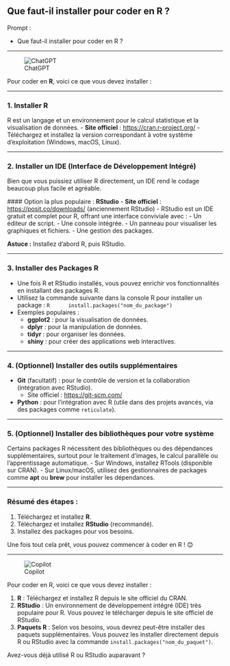 ## Que faut-il installer pour coder en R ?

::: {.callout-note appearance="simple"}
Prompt : 

* Que faut-il installer pour coder en R ?


:::

----

![ChatGPT](../img/ChatGPT.PNG)

Pour coder en **R**, voici ce que vous devez installer : 

---

### 1. **Installer R**
   R est un langage et un environnement pour le calcul statistique et la visualisation de données.
   - **Site officiel** : [https://cran.r-project.org/](https://cran.r-project.org/)
   - Téléchargez et installez la version correspondant à votre système d'exploitation (Windows, macOS, Linux).

---

### 2. **Installer un IDE (Interface de Développement Intégré)**
   Bien que vous puissiez utiliser R directement, un IDE rend le codage beaucoup plus facile et agréable.

   #### Option la plus populaire : **RStudio**
   - **Site officiel** : [https://posit.co/downloads/](https://posit.co/downloads/) (anciennement RStudio)
   - RStudio est un IDE gratuit et complet pour R, offrant une interface conviviale avec :
     - Un éditeur de script.
     - Une console intégrée.
     - Un panneau pour visualiser les graphiques et fichiers.
     - Une gestion des packages.
   
   **Astuce :** Installez d'abord R, puis RStudio.

---

### 3. **Installer des Packages R**
   - Une fois R et RStudio installés, vous pouvez enrichir vos fonctionnalités en installant des packages R.
   - Utilisez la commande suivante dans la console R pour installer un package :
     ```R
     install.packages("nom_du_package")
     ```
   - Exemples populaires :
     - **ggplot2** : pour la visualisation de données.
     - **dplyr** : pour la manipulation de données.
     - **tidyr** : pour organiser les données.
     - **shiny** : pour créer des applications web interactives.

---

### 4. **(Optionnel) Installer des outils supplémentaires**
   - **Git** (facultatif) : pour le contrôle de version et la collaboration (intégration avec RStudio).
     - Site officiel : [https://git-scm.com/](https://git-scm.com/)
   - **Python** : pour l’intégration avec R (utile dans des projets avancés, via des packages comme `reticulate`).

---

### 5. **(Optionnel) Installer des bibliothèques pour votre système**
   Certains packages R nécessitent des bibliothèques ou des dépendances supplémentaires, surtout pour le traitement d'images, le calcul parallèle ou l'apprentissage automatique. 
   - Sur Windows, installez RTools (disponible sur CRAN).
   - Sur Linux/macOS, utilisez des gestionnaires de packages comme **apt** ou **brew** pour installer les dépendances.

---

### Résumé des étapes :
1. Téléchargez et installez **R**.
2. Téléchargez et installez **RStudio** (recommandé).
3. Installez des packages pour vos besoins.

Une fois tout cela prêt, vous pouvez commencer à coder en R ! 😊

----

![Copilot](../img/copilot.PNG)

Pour coder en R, voici ce que vous devez installer :

1. **R** : Téléchargez et installez R depuis le site officiel du CRAN.
2. **RStudio** : Un environnement de développement intégré (IDE) très populaire pour R. Vous pouvez le télécharger depuis le site officiel de RStudio.
3. **Paquets R** : Selon vos besoins, vous devrez peut-être installer des paquets supplémentaires. Vous pouvez les installer directement depuis R ou RStudio avec la commande `install.packages("nom_du_paquet")`.

Avez-vous déjà utilisé R ou RStudio auparavant ?